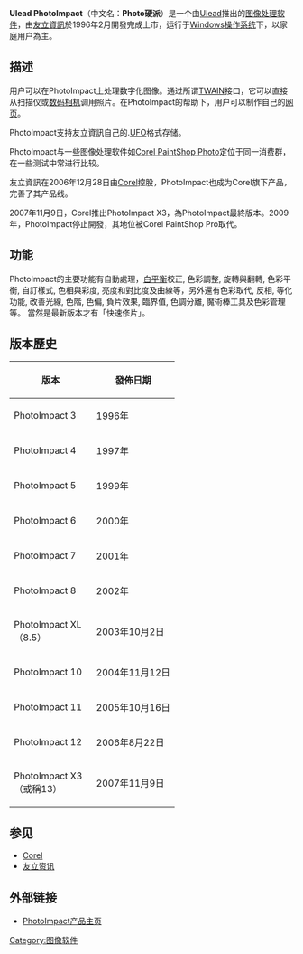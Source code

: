{{noteTA
|G1=IT
|1=zh-cn:软件; zh-hk:軟件; zh-tw:軟體;
|2=zh-cn:操作系统; zh-hk:作業系統; zh-tw:作業系統;
|3=zh-cn:密歇根; zh-hk:密芝根; zh-tw:密西根;
|4=zh-cn:程序; zh-tw:程式;
|5=zh-cn:图像; zh-tw:影像;
|6=zh-cn:扫描仪; zh-tw:掃描器;
|7=zh-cn:数字图像; zh-tw:數位圖像; zh-hk:數碼圖像;
|8=zh-cn:文件; zh-tw:檔案;
|9=zh-cn:64位; zh-tw:64位元;
|10=zh-cn:支持; zh-tw:支援;
|11=zh-hans:位图;zh-hant:點陣圖;
|12=zh-hans:灰度;zh-hant:灰階;
}}
{{refimprove|time=2010-06-01T00:28:58+00:00}}
{{update|time=2010-06-01T00:28:58+00:00}}
{{Infobox_Software
| name = Corel PhotoImpact X3
| logo =
|screenshot = [[File:PhotoImpact_X3.jpg|350px]]       
| caption = 工作中的桌面電腦以PhotoImpact的啟動畫面作為前台。
| developer = [[Ulead|Ulead]]
| latest_release_version = X3
| latest_release_date = 2007年11月9日
| latest_preview_version =
| latest_preview_date =
| operating_system = [[Windows|Windows]]
| genre = [[位图图像编辑器|位图图像编辑器]]
| license = [[专有软件|专有]]
| website = [http://www.corel.com/servlet/Satellite/tw/ct/Product/1251059137269 Corel]
}}
'''Ulead PhotoImpact'''（中文名：'''Photo硬派'''）是一个由[[Ulead|Ulead]]推出的[[图像处理|图像处理]][[软件|软件]]，由[[友立資訊|友立資訊]]於1996年2月開發完成上市，运行于[[Windows|Windows]][[操作系统|操作系统]]下，以家庭用户為主。

== 描述 ==
用户可以在PhotoImpact上处理数字化图像。通过所谓[[TWAIN|TWAIN]]接口，它可以直接从扫描仪或[[数码相机|数码相机]]调用照片。在PhotoImpact的帮助下，用户可以制作自己的[[网页|网页]]。 

PhotoImpact支持友立資訊自己的.[[UFO_(消歧义)|UFO]]格式存储。

PhotoImpact与一些图像处理软件如[[Corel_PaintShop_Photo|Corel PaintShop Photo]]定位于同一消费群，在一些测试中常进行比较。 

友立資訊在2006年12月28日由[[Corel|Corel]]控股，PhotoImpact也成为Corel旗下产品，完善了其产品线。

2007年11月9日，Corel推出PhotoImpact X3，為PhotoImpact最終版本。2009年，PhotoImpact停止開發，其地位被Corel PaintShop Pro取代。

== 功能 ==

PhotoImpact的主要功能有自動處理，[[白平衡|白平衡]]校正, 色彩調整, 旋轉與翻轉, 色彩平衡, 自訂樣式, 色相與彩度, 亮度和對比度及曲線等，另外還有色彩取代, 反相, 等化功能, 改善光線, 色階, 色偏, 負片效果, 臨界值, 色調分離, 魔術棒工具及色彩管理等。 當然是最新版本才有「快速俢片」。

== 版本歷史 ==
{| class="wikitable"
!width="130px"|版本
! 發佈日期
|-
| PhotoImpact 3
| 1996年
|-
| PhotoImpact 4
| 1997年
|-
| PhotoImpact 5
| 1999年
|-
| PhotoImpact 6
| 2000年
|-
| PhotoImpact 7
| 2001年
|-
| PhotoImpact 8
| 2002年
|-
| PhotoImpact XL（8.5）
| 2003年10月2日
|-
| PhotoImpact 10
| 2004年11月12日
|-
| PhotoImpact 11
| 2005年10月16日
|-
| PhotoImpact 12
| 2006年8月22日
|-
| PhotoImpact X3（或稱13）
| 2007年11月9日
|}

== 参见 ==
*[[Corel|Corel]]
*[[友立资讯|友立资讯]]

== 外部链接 ==
*[http://www.corel.com/servlet/Satellite/tw/ct/Product/1251059137269  PhotoImpact产品主页] {{Wayback|url=http://www.corel.com/servlet/Satellite/tw/ct/Product/1251059137269 |date=20111101152457 }}


[[Category:图像软件|Category:图像软件]]